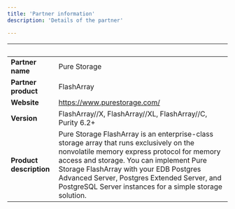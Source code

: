 ```yaml
---
title: 'Partner information'
description: 'Details of the partner'

---
```

| &nbsp;     | &nbsp; |
| ----------- | ----------- |
| **Partner name**      |   Pure Storage     |
| **Partner product**   |   FlashArray     |
| **Website**      |  https://www.purestorage.com/    |
| **Version**   |   FlashArray//X, FlashArray//XL, FlashArray//C, Purity 6.2+    |
| **Product description**      | Pure Storage FlashArray is an enterprise-class storage array that runs exclusively on the nonvolatile memory express protocol for memory access and storage. You can implement Pure Storage FlashArray with your EDB Postgres Advanced Server, Postgres Extended Server, and PostgreSQL Server instances for a simple storage solution.    |
